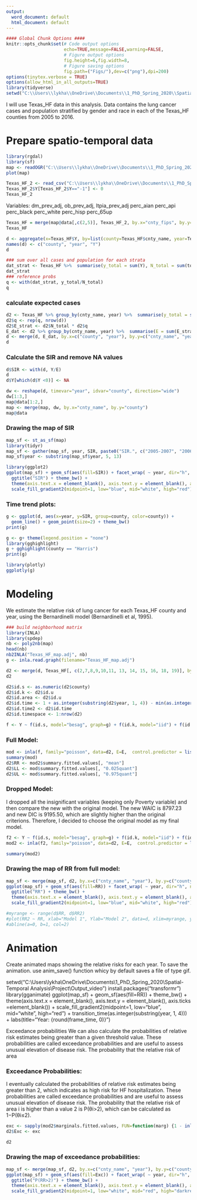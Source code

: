 ---
output:
  word_document: default
  html_document: default
---

```{r setup, include=FALSE}
#### Global Chunk Options ####
knitr::opts_chunk$set(# Code output options
                      echo=TRUE,message=FALSE,warning=FALSE,
                      # Figure output options
                      fig.height=6,fig.width=8,
                      # Figure saving options
                      fig.path=("Figs/"),dev=c("png"),dpi=200)
options(tinytex.verbose = TRUE)
options(allow_html_in_all_outputs=TRUE)
library(tidyverse)
setwd("C:\\Users\\lykha\\OneDrive\\Documents\\1_PhD_Spring_2020\\Spatial-Temporal Analysis\\Project\\")
```

I will use Texas_HF data in this analysis. Data contains the lung cancer cases and population stratified by gender and race in each of the Texas_HF counties from 2005 to 2016. 

# Prepare spatio-temporal data

```{r readData, include=TRUE}
library(rgdal)
library(sf)
map <- readOGR("C:\\Users\\lykha\\OneDrive\\Documents\\1_PhD_Spring_2020\\Spatial-Temporal Analysis\\Project\\Data\\HF-Data\\Heart_Failure_Texas_2014to2016", "Heart_Failure_Hospitalization_Rate_per_1000_Medicare_Beneficiaries_65plus_All_Races_Ethnicities_Both_Genders_2014to2016", verbose = F)
plot(map)
```
```{r}
Texas_HF_2 <- read_csv("C:\\Users\\lykha\\OneDrive\\Documents\\1_PhD_Spring_2020\\Spatial-Temporal Analysis\\Project\\Data\\HF-Data\\Raw_HF_Data\\New_extracted\\HF_2006-16_gender_race_rate.csv")
Texas_HF_2$Y[Texas_HF_2$Y=="-1"] <- 0
Texas_HF_2
```

Variables:
dm_prev_adj,
ob_prev_adj,
ltpia_prev_adj
perc_aian
perc_api
perc_black
perc_white
perc_hisp
perc_65up


```{r}
Texas_HF = merge(map@data[,c(2,5)], Texas_HF_2, by.x="cnty_fips", by.y="cnty_fips")
Texas_HF
```

```{r}
d <- aggregate(x=Texas_HF$Y, by=list(county=Texas_HF$cnty_name, year=Texas_HF$year), FUN=sum)
names(d) <- c("county", "year", "Y")
d
```

```{r expectedData, include=TRUE}
### sum over all cases and population for each strata
dat_strat <- Texas_HF %>%  summarise(y_total = sum(Y), N_total = sum(total_pop))
dat_strat
### reference probs
q <- with(dat_strat, y_total/N_total)
q
```

### calculate expected cases

```{r}
d2 <- Texas_HF %>% group_by(cnty_name, year) %>%  summarise(y_total = sum(Y), N_total = sum(total_pop))
d2$q <- rep(q, nrow(d))
d2$E_strat <- d2$N_total * d2$q
E_dat <- d2 %>% group_by(cnty_name, year) %>%  summarise(E = sum(E_strat))
d <- merge(d, E_dat, by.x=c("county", "year"), by.y=c("cnty_name", "year"))
d
```

### Calculate the SIR and remove NA values
```{r SIR, include=TRUE}
d$SIR <- with(d, Y/E)
d
d$Y[which(d$Y <0)] <- NA
```

```{r addMap, include=TRUE}
dw <- reshape(d, timevar="year", idvar="county", direction="wide")
dw[1:3,]
map@data[1:2,]
map <- merge(map, dw, by.x="cnty_name", by.y="county")
map@data
```

### Drawing the map of SIR

```{r mappingSIR}
map_sf <- st_as_sf(map)
library(tidyr)
map_sf <- gather(map_sf, year, SIR, paste0("SIR.", c("2005-2007", "2006-2008", "2007-2009", "2008-2010", "2009-2011", "2010-2012", "2011-2013", "2012-2014", "2013-2015", "2014-2016")))
map_sf$year <- substring(map_sf$year, 5, 13)

library(ggplot2)
ggplot(map_sf) + geom_sf(aes(fill=SIR)) + facet_wrap( ~ year, dir="h", ncol=7) + 
  ggtitle("SIR") + theme_bw() + 
  theme(axis.text.x = element_blank(), axis.text.y = element_blank(), axis.ticks =element_blank()) + 
  scale_fill_gradient2(midpoint=1, low="blue", mid="white", high="red")
```

### Time trend plots:

```{r, timeplot}
g <- ggplot(d, aes(x=year, y=SIR, group=county, color=county)) + 
  geom_line() + geom_point(size=2) + theme_bw()
print(g)

g <- g+ theme(legend.position = "none")
library(gghighlight)
g + gghighlight(county == "Harris")
print(g)
```


```{r plotly}
library(plotly)
ggplotly(g)
```

# Modeling
We estimate the relative risk of lung cancer for each Texas_HF county and year, using the Bernardinelli model (Bernardinelli et al, 1995). 

```{r model-nei}
### build neighborhood matrix
library(INLA)
library(spdep)
nb <- poly2nb(map)
head(nb)
nb2INLA("Texas_HF_map.adj", nb)
g <- inla.read.graph(filename="Texas_HF_map.adj")
```
```{r}
d2 <- merge(d, Texas_HF[, c(2,7,8,9,10,11, 13, 14, 15, 16, 18, 19)], by.x=c("county", "Y", "year"), by.y=c("cnty_name", "Y", "year"))
d2
```


```{r model-1}
d2$id.s <- as.numeric(d2$county)
d2$id.k <- d2$id.u
d2$id.area <- d2$id.u
d2$id.time <- 1 + as.integer(substring(d2$year, 1, 4)) - min(as.integer(substring(d2$year, 1, 4)))
d2$id.time2 <- d2$id.time
d2$id.timespace <- 1:nrow(d2)

f <- Y ~ f(id.s, model="besag", graph=g) + f(id.k, model="iid") + f(id.time, model="rw1") + f(id.time2, model="iid") + f(id.timespace, model="iid") + dm_prev_adj + ob_prev_adj + ltpia_prev_adj + perc_black + perc_white + perc_hisp + perc_65up + povpct
```

### Full Model:
```{r}
mod <- inla(f, family="poisson", data=d2, E=E,  control.predictor = list(compute=TRUE), control.compute = list(cpo=TRUE, dic=TRUE, waic=TRUE))
summary(mod)
d2$RR <- mod2$summary.fitted.values[, "mean"]
d2$LL <- mod$summary.fitted.values[, "0.025quant"]
d2$UL <- mod$summary.fitted.values[, "0.975quant"]
```
### Dropped Model:
I dropped all the insignificant variables (keeping only Poverty variable) and then compare the new with the original model. The new WAIC is 8797.23 and new DIC is 9195.50, which are slightly higher than the original criterions. Therefore, I decided to choose the original model as my final model. 
```{r}
f2 <- Y ~ f(id.s, model="besag", graph=g) + f(id.k, model="iid") + f(id.time, model="rw1") + f(id.time2, model="iid") + f(id.timespace, model="iid") + + povpct
mod2 <- inla(f2, family="poisson", data=d2, E=E,  control.predictor = list(compute=TRUE), control.compute = list(cpo=TRUE, dic=TRUE, waic=TRUE))

summary(mod2)
```


### Drawing the map of RR from full model:
```{r modelmapping}
map_sf <- merge(map_sf, d2, by.x=c("cnty_name", "year"), by.y=c("county", "year"))
ggplot(map_sf) + geom_sf(aes(fill=RR)) + facet_wrap( ~ year, dir="h", ncol=7) + 
  ggtitle("RR") + theme_bw() + 
  theme(axis.text.x = element_blank(), axis.text.y = element_blank(), axis.ticks =element_blank()) + 
  scale_fill_gradient2(midpoint=1, low="blue", mid="white", high="red")

#myrange <- range(d$RR, d$RR2)
#plot(RR2 ~ RR, xlab="Model 1", Ylab="Model 2", data=d, xlim=myrange, ylim=myrange)
#abline(a=0, b=1, col=2)
```


# Animation
Create animated maps showing the relative risks for each year. To save the animation. use anim\_save() function whicy by default saves a file of type gif.

setwd("C:\\Users\\lykha\\OneDrive\\Documents\\1_PhD_Spring_2020\\Spatial-Temporal Analysis\\Project\\Output_video")
install.packages("transformr")
library(gganimate)
ggplot(map_sf) + geom_sf(aes(fill=RR)) + theme_bw() + 
 theme(axis.text.x = element_blank(), axis.text.y = element_blank(), axis.ticks =element_blank()) + 
 scale_fill_gradient2(midpoint=1, low="blue", mid="white", high="red") + 
 transition_time(as.integer(substring(year, 1, 4))) + 
 labs(title="Year: {round(frame_time, 0)}")

Exceedance probabilities
We can also calculate the probabilities of relative risk estimates being greater than a given threshold value. These probabilities are called exceedance probabilities and are useful to assess unusual elevation of disease risk. The probability that the relative risk of area 

### Exceedance Probabilities:
I eventually calculated the probabilities of relative risk estimates being greater than 2, which indicates as high risk for HF hospitalization. These probabilities are called exceedance probabilities and are useful to assess unusual elevation of disease risk. The probability that the relative risk of area i is higher than a value 2 is  P(θi>2), which can be calculated as 1−P(θi≤2).
```{r}
exc <- sapply(mod2$marginals.fitted.values, FUN=function(marg) {1 - inla.pmarginal(q=2, marginal = marg)})
d2$Exc <- exc
```

```{r}
d2
```

### Drawing the map of exceedance probabilities:
```{r}
map_sf <- merge(map_sf, d2, by.x=c("cnty_name", "year"), by.y=c("county", "year"))
ggplot(map_sf) + geom_sf(aes(fill=Exc)) + facet_wrap( ~ year, dir="h", ncol=7) + 
  ggtitle("P(RR>2)") + theme_bw() + 
  theme(axis.text.x = element_blank(), axis.text.y = element_blank(), axis.ticks =element_blank()) + 
  scale_fill_gradient2(midpoint=1, low="white", mid="red", high="darkred") +labs(fill="P(RR>2)")
```




